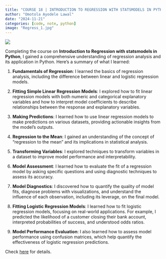 ```yaml
---
title: "COURSE 18 | INTRODUCTION TO REGRESSION WITH STATSMODELS IN PYTHON"
author: "Omotola Ayodele Lawal"
date: "2024-11-21"
categories: [code, note, python]
image: "Regress_1.jpg"
---
```


![](Regress_1.jpg)

Completing the course on **Introduction to Regression with statsmodels in Python**, I gained a comprehensive understanding of regression analysis and its application in Python. Here's a summary of what I learned:

1. **Fundamentals of Regression**: I learned the basics of regression analysis, including the difference between linear and logistic regression models.

2. **Fitting Simple Linear Regression Models**: I explored how to fit linear regression models with both numeric and categorical explanatory variables and how to interpret model coefficients to describe relationships between the response and explanatory variables.

3. **Making Predictions**: I learned how to use linear regression models to make predictions on various datasets, providing actionable insights from the model's outputs.

4. **Regression to the Mean**: I gained an understanding of the concept of “regression to the mean” and its implications in statistical analysis.

5. **Transforming Variables**: I explored techniques to transform variables in a dataset to improve model performance and interpretability.

6. **Model Assessment**: I learned how to evaluate the fit of a regression model by asking specific questions and using diagnostic techniques to assess its accuracy.

7. **Model Diagnostics**: I discovered how to quantify the quality of model fits, diagnose problems with visualizations, and understand the influence of each observation, including its leverage, on the final model.

8. **Fitting Logistic Regression Models**: I learned how to fit logistic regression models, focusing on real-world applications. For example, I predicted the likelihood of a customer closing their bank account, interpreted probabilities of success, and understood odds ratios.

9. **Model Performance Evaluation**: I also learned how to assess model performance using confusion matrices, which help quantify the effectiveness of logistic regression predictions.

 Check [here](https://lawaloa.github.io/Regression_1/){target="_blank"} for details.


